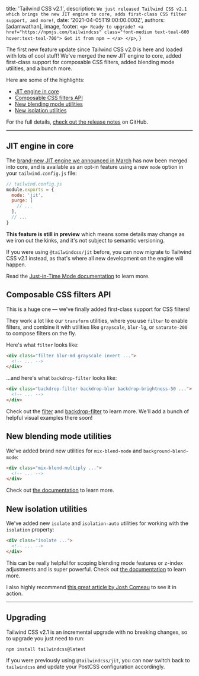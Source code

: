
  title: 'Tailwind CSS v2.1',
  description: `We just released Tailwind CSS v2.1 which brings the new JIT engine to core, adds first-class CSS filter support, and more!`,
  date: '2021-04-05T19:00:00.000Z',
  authors: [adamwathan],
  image,
  footer: `
    <p>
      Ready to upgrade?
      <a href="https://npmjs.com/tailwindcss" class="font-medium text-teal-600 hover:text-teal-700">
        Get it from npm →
      </a>
    </p>
  `,
}

The first new feature update since Tailwind CSS v2.0 is here and loaded with lots of cool stuff! We've merged the new JIT engine to core, added first-class support for composable CSS filters, added blending mode utilities, and a bunch more.

<!--more-->

Here are some of the highlights:

- [JIT engine in core](#jit-engine-in-core)
- [Composable CSS filters API](#new-filter-and-backdrop-filter-utilities)
- [New blending mode utilities](#new-blending-mode-utilities)
- [New isolation utilities](#new-isolation-utilities)

For the full details, [check out the release notes](https://github.com/tailwindlabs/tailwindcss/releases/tag/v2.1.0) on GitHub.

---

<a name="jit-engine-in-core"></a>

## JIT engine in core

The [brand-new JIT engine we announced in March](https://blog.tailwindcss.com/just-in-time-the-next-generation-of-tailwind-css) has now been merged into core, and is available as an opt-in feature using a new `mode` option in your `tailwind.config.js` file:

```js
// tailwind.config.js
module.exports = {
  mode: 'jit',
  purge: [
    // ...
  ],
  // ...
}
```

**This feature is still in preview** which means some details may change as we iron out the kinks, and it's not subject to semantic versioning.

If you were using `@tailwindcss/jit` before, you can now migrate to Tailwind CSS v2.1 instead, as that's where all new development on the engine will happen.

Read the [Just-in-Time Mode documentation](https://tailwindcss.com/docs/just-in-time-mode) to learn more.

<a name="new-filter-and-backdrop-filter-utilities"></a>

## Composable CSS filters API

This is a huge one — we've finally added first-class support for CSS filters!

They work a lot like our `transform` utilities, where you use `filter` to enable filters, and combine it with utilities like `grayscale`, `blur-lg`, or `saturate-200` to compose filters on the fly.

Here's what `filter` looks like:

```html
<div class="filter blur-md grayscale invert ...">
  <!-- ... -->
</div>
```

...and here's what `backdrop-filter` looks like:

```html
<div class="backdrop-filter backdrop-blur backdrop-brightness-50 ...">
  <!-- ... -->
</div>
```

Check out the [filter](https://tailwindcss.com/docs/filter) and [backdrop-filter](https://tailwindcss.com/docs/backdrop-filter) to learn more. We'll add a bunch of helpful visual examples there soon!

<a name="new-blending-mode-utilities"></a>

## New blending mode utilities

We've added brand new utilities for `mix-blend-mode` and `background-blend-mode`:

```html
<div class="mix-blend-multiply ...">
  <!-- ... -->
</div>
```

Check out [the documentation](https://tailwindcss.com/docs/mix-blend-mode) to learn more.

<a name="new-isolation-utilities"></a>

## New isolation utilities

We've added new `isolate` and `isolation-auto` utilities for working with the `isolation` property:

```html
<div class="isolate ...">
  <!-- ... -->
</div>
```

This can be really helpful for scoping blending mode features or z-index adjustments and is super powerful. Check out [the documentation](https://tailwindcss.com/docs/isolation) to learn more.

I also highly recommend [this great article by Josh Comeau](https://www.joshwcomeau.com/css/stacking-contexts/#airtight-abstractions-with-isolation) to see it in action.

---

## Upgrading

Tailwind CSS v2.1 is an incremental upgrade with no breaking changes, so to upgrade you just need to run:

```bash
npm install tailwindcss@latest
```

If you were previously using `@tailwindcss/jit`, you can now switch back to `tailwindcss` and update your PostCSS configuration accordingly.
